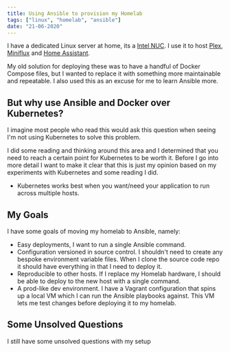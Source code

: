 ```yaml
---
title: Using Ansible to provision my Homelab
tags: ["linux", "homelab", "ansible"]
date: "21-06-2020"
---
```


I have a dedicated Linux server at home, its a [Intel NUC](https://www.intel.com/content/www/us/en/products/boards-kits/nuc.html).
I use it to host [Plex](https://www.plex.tv/), [Miniflux](https://miniflux.app/) and [Home Assistant](https://www.home-assistant.io/).

My old solution for deploying these was to have a handful of Docker Compose files, but I wanted to replace it with something more maintainable and repeatable.
I also used this as an excuse for me to learn Ansible more.

## But why use Ansible and Docker over Kubernetes?

I imagine most people who read this would ask this question when seeing I'm not using Kubernetes to solve this problem.

I did some reading and thinking around this area and I determined that you need to reach a certain point for Kubernetes to be worth it.
Before I go into more detail I want to make it clear that this is just my opinion based on my experiments with Kubernetes and some reading I did.

- Kubernetes works best when you want/need your application to run across multiple hosts.


## My Goals

I have some goals of moving my homelab to Ansible,
namely:

- Easy deployments, I want to run a single Ansible command.
- Configuration versioned in source control. I shouldn't need to create any bespoke environment variable files. When I clone the source code repo it should have everything in that I need to deploy it. 
- Reproducible to other hosts. If I replace my Homelab hardware, I should be able to deploy to the new host with a single command.
- A prod-like dev environment. I have a Vagrant configuration that spins up a local VM which I can run the Ansible playbooks against.
This VM lets me test changes before deploying it to my homelab.

## Some Unsolved Questions

I still have some unsolved questions with my setup